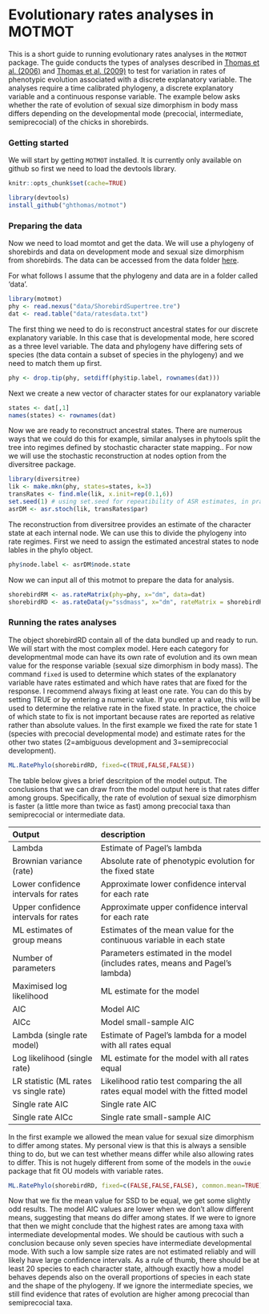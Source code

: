 Evolutionary rates analyses in MOTMOT
=====================================

This is a short guide to running evolutionary rates analyses in the ```MOTMOT``` package. The guide conducts the types of analyses described in [Thomas et al. (2006)](http://www.ncbi.nlm.nih.gov/pmc/articles/PMC1634920/) and [Thomas et al. (2009)](http://www.tau.ac.il/lifesci/departments/zoology/members/meiri/documents/Thomasetal2009sizediversificationinAnolis.pdf) to test for variation in rates of phenotypic evolution associated with a discrete explanatory variable. The analyses require a time calibrated phylogeny, a discrete explanatory variable and a continuous response variable. The example below asks whether the rate of evolution of sexual size dimorphism in body mass differs depending on the developmental mode (precocial, intermediate, semiprecocial) of the chicks in shorebirds.

### Getting started
We will start by getting ```MOTMOT``` installed. It is currently only available on github so first we need to load the devtools library.

```r
knitr::opts_chunk$set(cache=TRUE)
```
```r
library(devtools)
install_github("ghthomas/motmot")
```

### Preparing the data
Now we need to load momtot and get the data. We will use a phylogeny of shorebirds and data on development mode and sexual size dimorphism from shorebirds. The data can be accessed from the data folder [here](https://github.com/ghthomas/Comparative-analysis-examples).

For what follows I assume that the phylogeny and data are in a folder called 'data'.

```r
library(motmot)
phy <- read.nexus("data/ShorebirdSupertree.tre")
dat <- read.table("data/ratesdata.txt")
```

The first thing we need to do is reconstruct ancestral states for our discrete explanatory variable. In this case that is developmental mode, here scored as a three level variable. The data and phylogeny have differing sets of species (the data contain a subset of species in the phylogeny) and we need to match them up first.

```r
phy <- drop.tip(phy, setdiff(phy$tip.label, rownames(dat)))
```

Next we create a new vector of character states for our explanatory variable

```r
states <- dat[,1]
names(states) <- rownames(dat)
```

Now we are ready to reconstruct ancestral states. There are numerous ways that we could do this for example, similar analyses in phytools split the tree into regimes defined by stochastic character state mapping.. For now we will use the stochastic reconstruction at nodes option from the diversitree package.

```r
library(diversitree)
lik <- make.mkn(phy, states=states, k=3)
transRates <- find.mle(lik, x.init=rep(0.1,6))
set.seed(1) # using set.seed for repeatibility of ASR estimates, in practice it is useful to explore many reconstructions
asrDM <- asr.stoch(lik, transRates$par)
```

The reconstruction from diversitree provides an estimate of the character state at each internal node. We can use this to divide the phylogeny into rate regimes. First we need to assign the estimated ancestral states to node lables in the phylo object.

```r
phy$node.label <- asrDM$node.state
```

Now we can input all of this motmot to prepare the data for analysis.
```r
shorebirdRM <- as.rateMatrix(phy=phy, x="dm", data=dat)
shorebirdRD <- as.rateData(y="ssdmass", x="dm", rateMatrix = shorebirdRM, phy=NULL, data=dat, log.y=FALSE)
```

### Running the rates analyses
The object shorebirdRD contain all of the data bundled up and ready to run. We will start with the most complex model. Here each category for developmentmal mode can have its own rate of evolution and its own mean value for the response variable (sexual size dimorphism in body mass). The command ```fixed``` is used to determine which states of the explanatory variable have rates estimated and which have rates that are fixed for the response. I recommend always fixing at least one rate. You can do this by setting TRUE or by entering a numeric value. If you enter a value, this will be used to determine the relative rate in the fixed state. In practice, the choice of which state to fix is not important because rates are reported as relative rather than absolute values. In the first example we fixed the rate for state 1 (species with precocial developmental mode) and estimate rates for the other two states (2=ambiguous development and 3=semiprecocial development).

```r
ML.RatePhylo(shorebirdRD, fixed=c(TRUE,FALSE,FALSE))
```

The table below gives a brief descritpion of the model output. The conclusions that we can draw from the model output here is that rates differ among groups. Specifically, the rate of evolution of sexual size dimorphism is faster (a little more than twice as fast) among precocial taxa than semiprecocial or intermediate data.

|  Output  |  description  |  
|:------|:------------|
|Lambda    |Estimate of Pagel's lambda          |
|Brownian variance (rate)     |Absolute rate of phenotypic evolution for the fixed state          |
|Lower confidence intervals for rates     |Approximate lower confidence interval for each rate          |
|Upper confidence intervals for rates     |Approximate upper confidence interval for each rate           |
|ML estimates of group means     |Estimates of the mean value for the continuous variable in each state          |
|Number of parameters     |Parameters estimated in the model (includes rates, means and Pagel's lambda)          |
|Maximised log likelihood     |ML estimate for the model          |
|AIC     |Model AIC           |
|AICc     |Model small-sample AIC          |
|Lambda (single rate model)     |Estimate of Pagel's lambda for a model with all rates equal          |
|Log likelihood (single rate)     |ML estimate for the model with all rates equal           |
|LR statistic (ML rates vs single rate)     |Likelihood ratio test comparing the all rates equal model with the fitted model          |
|Single rate AIC     |Single rate AIC          |
|Single rate AICc     |Single rate small-sample AIC          |


In the first example we allowed the mean value for sexual size dimorphism to differ among states. My personal view is that this is always a sensible thing to do, but we can test whether means differ while also allowing rates to differ. This is not hugely different from some of the models in the ```ouwie``` package that fit OU models with variable rates.

```r
ML.RatePhylo(shorebirdRD, fixed=c(FALSE,FALSE,FALSE), common.mean=TRUE)
```

Now that we fix the mean value for SSD to be equal, we get some slightly odd results. The model AIC values are lower when we don't allow different means, suggesting that means do differ among states. If we were to ignore that then we might conclude that the highest rates are among taxa with intermediate developmental modes. We should be cautious with such a conclusion because only seven species have intermediate developmental mode. With such a low sample size rates are not estimated reliably and will likely have large confidence intervals. As a rule of thumb, there should be at least 20 species to each character state, although exactly how a model behaves depends also on the overall proportions of species in each state and the shape of the phylogeny. If we ignore the intermediate species, we still find evidence that rates of evolution are higher among precocial than semiprecocial taxa.



